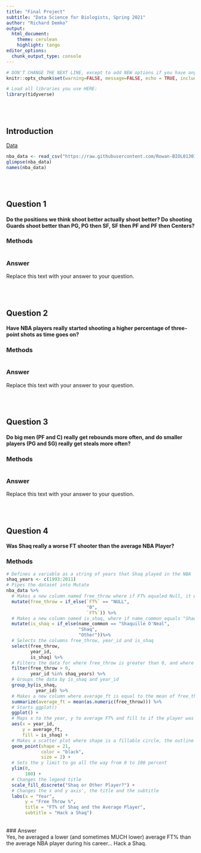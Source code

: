 ```yaml
---
title: "Final Project"
subtitle: "Data Science for Biologists, Spring 2021"
author: "Richard Demko"
output: 
  html_document:
    theme: cerulean
    highlight: tango 
editor_options: 
  chunk_output_type: console
---
```


```r
# DON'T CHANGE THE NEXT LINE, except to add NEW options if you have any.
knitr::opts_chunk$set(warning=FALSE, message=FALSE, echo = TRUE, include = TRUE)

# Load all libraries you use HERE:
library(tidyverse)
```

<br><br>

## Introduction
[Data](https://github.com/fivethirtyeight/nba-player-advanced-metrics)

```r
nba_data <- read_csv("https://raw.githubusercontent.com/Rowan-BIOL01301/final_project-rdemko2332/master/Demko_nba-data-historical.csv")
glimpse(nba_data)
names(nba_data)
```

<br><br>

## Question 1

#### Do the positions we think shoot better actually shoot better? Do shooting Guards shoot better than PG, PG then SF, SF then PF and PF then Centers?

### Methods
``` r

```
### Answer

Replace this text with your answer to your question.


<br><br>

## Question 2

#### Have NBA players really started shooting a higher percentage of three-point shots as time goes on?

### Methods
``` r

```
### Answer

Replace this text with your answer to your question.

<br><br>

## Question 3

#### Do big men (PF and C) really get rebounds more often, and do smaller players (PG and SG) really get steals more often?

### Methods
``` r

```
### Answer

Replace this text with your answer to your question.


<br><br>

## Question 4

#### Was Shaq really a worse FT shooter than the average NBA Player?

### Methods
``` r
# Defines a variable as a string of years that Shaq played in the NBA
shaq_years <- c(1993:2011)
# Pipes the dataset into Mutate
nba_data %>%
  # Makes a new column named free_throw where if FT% equaled Null, it would be changed to 0, and if not it would stay the same.This is to remove Nulls. The NUlls were introduced because years would appear twice, one for regular season and once for post season. If a team didn't make the post-season, a null was introduced. Doing this and then doing the filter step (see below) allows the regular season data to count without introducing the post-season null
  mutate(free_throw = if_else(`FT%` == "NULL", 
                              "0",
                              `FT%`)) %>%
  # Makes a new column named is_shaq, where if name_common equals "Shaquille O'Neal, then it will come up as "Shaq" and if not "Other"
  mutate(is_shaq = if_else(name_common == "Shaquille O'Neal", 
                           "Shaq", 
                           "Other"))%>%
  # Selects the columns free_throw, year_id and is_shaq
  select(free_throw, 
         year_id, 
         is_shaq) %>%
  # Filters the data for where free_throw is greater than 0, and where only the years shaq played are counted
  filter(free_throw > 0, 
         year_id %in% shaq_years) %>%
  # Groups the data by is_shaq and year_id
  group_by(is_shaq, 
           year_id) %>%
  # Makes a new column where average_ft is equal to the mean of free_throw, being counted as a numeric data
  summarize(average_ft = mean(as.numeric(free_throw))) %>%
  # Starts ggplot()
  ggplot() +
  # Maps x to the year, y to average FT% and fill to if the player was Shaq or not
  aes(x = year_id, 
      y = average_ft, 
      fill = is_shaq) +
  # Makes a scatter plot where shape is a fillable circle, the outline is black and the size is 2
  geom_point(shape = 21, 
             color = "black", 
             size = 2) +
  # Sets the y limit to go all the way from 0 to 100 percent
  ylim(0,
       100) +
  # Changes the legend title
  scale_fill_discrete("Shaq or Other Player?") +
  # Changes the x and y axis', the title and the subtitle
  labs(x = "Year", 
       y = "Free Throw %", 
       title = "FT% of Shaq and the Average Player", 
       subtitle = "Hack a Shaq")
```
<br>
### Answer
<br>
Yes, he averaged a lower (and sometimes MUCH lower) average FT% than the average NBA player during his career... Hack a Shaq.
